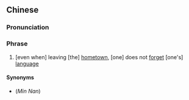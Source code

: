 {{also|离乡不离腔}}
==Chinese==
{{zh-forms|s=离乡不离腔}}

===Pronunciation===
{{zh-pron
|m=líxiāng不líqiāng
|cat=ph
}}

===Phrase===
{{zh-phrase}}

# [even when] leaving [the] [[hometown]], [one] does not [[forget]] [one's] [[language]]

====Synonyms====
* (''Min Nan'') {{zh-l|離鄉無離腔}}